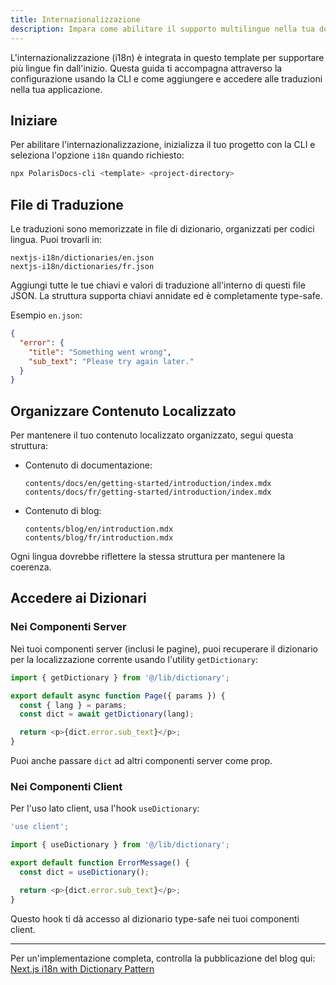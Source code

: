 ```yaml
---
title: Internazionalizzazione
description: Impara come abilitare il supporto multilingue nella tua documentazione usando la configurazione i18n integrata.
---
```


L'internazionalizzazione (i18n) è integrata in questo template per supportare più lingue fin dall'inizio. Questa guida ti accompagna attraverso la configurazione usando la CLI e come aggiungere e accedere alle traduzioni nella tua applicazione.

## Iniziare

Per abilitare l'internazionalizzazione, inizializza il tuo progetto con la CLI e seleziona l'opzione `i18n` quando richiesto:

```bash
npx PolarisDocs-cli <template> <project-directory>
```

## File di Traduzione

Le traduzioni sono memorizzate in file di dizionario, organizzati per codici lingua. Puoi trovarli in:

```
nextjs-i18n/dictionaries/en.json
nextjs-i18n/dictionaries/fr.json
```

Aggiungi tutte le tue chiavi e valori di traduzione all'interno di questi file JSON. La struttura supporta chiavi annidate ed è completamente type-safe.

Esempio `en.json`:
```json
{
  "error": {
    "title": "Something went wrong",
    "sub_text": "Please try again later."
  }
}
```

## Organizzare Contenuto Localizzato

Per mantenere il tuo contenuto localizzato organizzato, segui questa struttura:

- Contenuto di documentazione:
  ```
  contents/docs/en/getting-started/introduction/index.mdx
  contents/docs/fr/getting-started/introduction/index.mdx
  ```

- Contenuto di blog:
  ```
  contents/blog/en/introduction.mdx
  contents/blog/fr/introduction.mdx
  ```

Ogni lingua dovrebbe riflettere la stessa struttura per mantenere la coerenza.

## Accedere ai Dizionari

### Nei Componenti Server

Nei tuoi componenti server (inclusi le pagine), puoi recuperare il dizionario per la localizzazione corrente usando l'utility `getDictionary`:

```ts
import { getDictionary } from '@/lib/dictionary';

export default async function Page({ params }) {
  const { lang } = params;
  const dict = await getDictionary(lang);

  return <p>{dict.error.sub_text}</p>;
}
```

Puoi anche passare `dict` ad altri componenti server come prop.

### Nei Componenti Client

Per l'uso lato client, usa l'hook `useDictionary`:

```ts
'use client';

import { useDictionary } from '@/lib/dictionary';

export default function ErrorMessage() {
  const dict = useDictionary();

  return <p>{dict.error.sub_text}</p>;
}
```

Questo hook ti dà accesso al dizionario type-safe nei tuoi componenti client.

---

Per un'implementazione completa, controlla la pubblicazione del blog qui: [Next.js i18n with Dictionary Pattern](https://mariussde.vercel.app/next-i18n)
